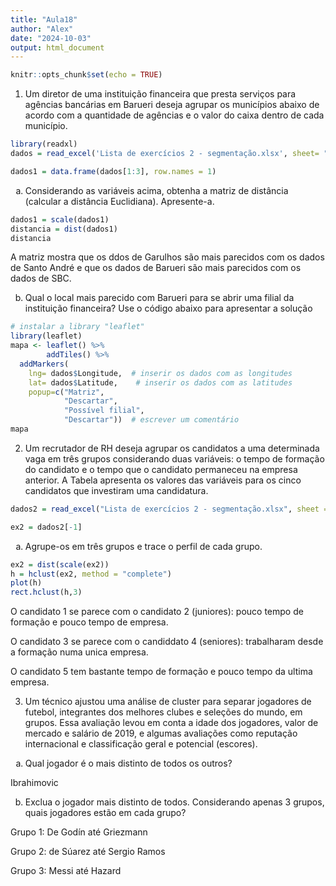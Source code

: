 ```yaml
---
title: "Aula18"
author: "Alex"
date: "2024-10-03"
output: html_document
---
```


```r
knitr::opts_chunk$set(echo = TRUE)
```

1) Um diretor de uma instituição financeira que presta serviços para agências bancárias em Barueri deseja agrupar os municípios abaixo de acordo com a quantidade de agências e o valor do caixa dentro de cada município.

```r

library(readxl)
dados = read_excel('Lista de exercícios 2 - segmentação.xlsx', sheet= "Ex1")

dados1 = data.frame(dados[1:3], row.names = 1)

```

a) Considerando as variáveis acima, obtenha a matriz de distância (calcular a distância Euclidiana). Apresente-a.

```r

dados1 = scale(dados1)
distancia = dist(dados1)
distancia

```

A matriz mostra que os ddos de Garulhos são mais parecidos com os dados de Santo André e que os dados de Barueri são mais parecidos com os dados de SBC.

b) Qual o local mais parecido com Barueri para se abrir uma filial da instituição financeira? Use o código abaixo para apresentar a solução

```r
# instalar a library "leaflet"
library(leaflet)
mapa <- leaflet() %>%
    	addTiles() %>%  
  addMarkers(
    lng= dados$Longitude,  # inserir os dados com as longitudes
    lat= dados$Latitude,    # inserir os dados com as latitudes
    popup=c("Matriz",
            "Descartar",
            "Possível filial",
            "Descartar"))  # escrever um comentário
mapa
```

2) Um recrutador de RH deseja agrupar os candidatos a uma determinada vaga em três grupos considerando duas variáveis: o tempo de formação do candidato e o tempo que o candidato permaneceu na empresa anterior. A Tabela apresenta os valores das variáveis para os cinco candidatos que investiram uma candidatura.

```r
dados2 = read_excel("Lista de exercícios 2 - segmentação.xlsx", sheet = "Ex2")

ex2 = dados2[-1]
```

a) Agrupe-os em três grupos e trace o perfil de cada grupo.

```r
ex2 = dist(scale(ex2))
h = hclust(ex2, method = "complete")
plot(h)
rect.hclust(h,3)
```

O candidato 1 se parece com o candidato 2 (juniores): pouco tempo de formação e pouco tempo de empresa.

O candidato 3 se parece com o candiddato 4 (seniores): trabalharam desde a formação numa unica empresa.

O candidato 5 tem bastante tempo de formação e pouco tempo da ultima empresa.

3) Um técnico ajustou uma análise de cluster para separar jogadores de futebol, integrantes dos melhores clubes e seleções do mundo, em grupos. Essa avaliação levou em conta a idade dos jogadores, valor de mercado e salário de 2019, e algumas avaliações como reputação internacional e classificação geral e potencial (escores).

a) Qual jogador é o mais distinto de todos os outros?

Ibrahimovic

b) Exclua o jogador mais distinto de todos. Considerando apenas 3 grupos, quais jogadores estão em cada grupo?

Grupo 1: De Godín até Griezmann

Grupo 2: de Súarez até Sergio Ramos

Grupo 3: Messi até Hazard










